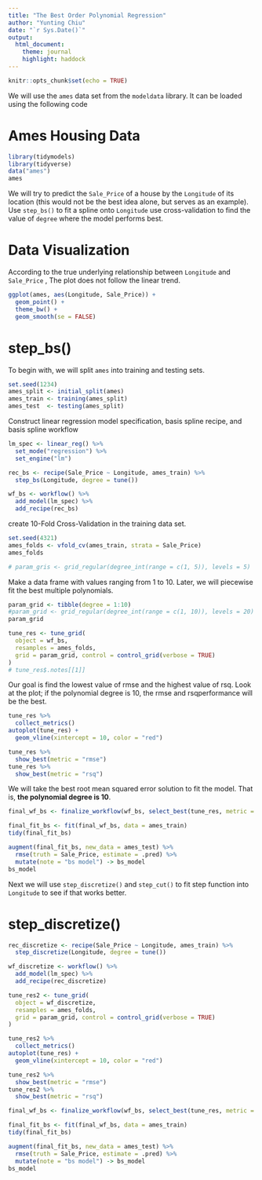 ```yaml
---
title: "The Best Order Polynomial Regression"
author: "Yunting Chiu"
date: "`r Sys.Date()`"
output:
  html_document: 
    theme: journal
    highlight: haddock
---
```

```r
knitr::opts_chunk$set(echo = TRUE)
```
We will use the `ames` data set from the `modeldata` library. It can be loaded using the following code

# Ames Housing Data
```r
library(tidymodels)
library(tidyverse)
data("ames")
ames
```

We will try to predict the `Sale_Price` of a house by the `Longitude` of its location (this would not be the best idea alone, but serves as an example). Use `step_bs()` to fit a spline onto `Longitude` use cross-validation to find the value of `degree` where the model performs best.

# Data Visualization

According to the true underlying relationship between `Longitude` and `Sale_Price` , The plot does not follow the linear trend.
```r
ggplot(ames, aes(Longitude, Sale_Price)) +
  geom_point() +
  theme_bw() +
  geom_smooth(se = FALSE)
```

# step_bs()
To begin with, we will split `ames` into training and testing sets.
```r
set.seed(1234)
ames_split <- initial_split(ames)
ames_train <- training(ames_split)
ames_test  <- testing(ames_split)
```

Construct linear regression model specification, basis spline recipe, and basis spline workflow
```r
lm_spec <- linear_reg() %>%
  set_mode("regression") %>%
  set_engine("lm")

rec_bs <- recipe(Sale_Price ~ Longitude, ames_train) %>%
  step_bs(Longitude, degree = tune())

wf_bs <- workflow() %>%
  add_model(lm_spec) %>%
  add_recipe(rec_bs)
```

create 10-Fold Cross-Validation in the training data set.
```r
set.seed(4321)
ames_folds <- vfold_cv(ames_train, strata = Sale_Price)
ames_folds
```


```r
# param_gris <- grid_regular(degree_int(range = c(1, 5)), levels = 5)
```

Make a data frame with values ranging from 1 to 10. Later, we will piecewise fit the best multiple polynomials.
```r
param_grid <- tibble(degree = 1:10)
#param_grid <- grid_regular(degree_int(range = c(1, 10)), levels = 20)
param_grid
```

```r
tune_res <- tune_grid(
  object = wf_bs,
  resamples = ames_folds,
  grid = param_grid, control = control_grid(verbose = TRUE)
)
# tune_res$.notes[[1]]
```

Our goal is find the lowest value of rmse and the highest value of rsq. Look at the plot; if the polynomial degree is 10, the rmse and rsqperformance will be the best. 
```r
tune_res %>%
  collect_metrics()
autoplot(tune_res) +
  geom_vline(xintercept = 10, color = "red") 
```

```r
tune_res %>%
  show_best(metric = "rmse")
tune_res %>%
  show_best(metric = "rsq")
```

We will take the best root mean squared error solution to fit the model. That is, **the polynomial degree is 10**.
```r
final_wf_bs <- finalize_workflow(wf_bs, select_best(tune_res, metric = "rmse"))
```

```r
final_fit_bs <- fit(final_wf_bs, data = ames_train)
tidy(final_fit_bs)
```

```r
augment(final_fit_bs, new_data = ames_test) %>%
  rmse(truth = Sale_Price, estimate = .pred) %>%
  mutate(note = "bs model") -> bs_model
bs_model
```


Next we will use `step_discretize()` and `step_cut()` to fit step function into `Longitude` to see if that works better.

# step_discretize()
```r
rec_discretize <- recipe(Sale_Price ~ Longitude, ames_train) %>%
  step_discretize(Longitude, degree = tune())
```

```r
wf_discretize <- workflow() %>%
  add_model(lm_spec) %>%
  add_recipe(rec_discretize)
```

```r
tune_res2 <- tune_grid(
  object = wf_discretize,
  resamples = ames_folds,
  grid = param_grid, control = control_grid(verbose = TRUE)
)
```

```r
tune_res2 %>%
  collect_metrics()
autoplot(tune_res) +
  geom_vline(xintercept = 10, color = "red") 
```

```r
tune_res2 %>%
  show_best(metric = "rmse")
tune_res2 %>%
  show_best(metric = "rsq")
```

```r
final_wf_bs <- finalize_workflow(wf_bs, select_best(tune_res, metric = "rmse"))
```

```r
final_fit_bs <- fit(final_wf_bs, data = ames_train)
tidy(final_fit_bs)
```

```r
augment(final_fit_bs, new_data = ames_test) %>%
  rmse(truth = Sale_Price, estimate = .pred) %>%
  mutate(note = "bs model") -> bs_model
bs_model
```